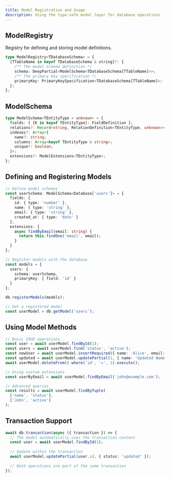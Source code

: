 ```yaml
---
title: Model Registration and Usage
description: Using the type-safe model layer for database operations
---
```

## ModelRegistry

Registry for defining and storing model definitions.

```typescript
type ModelRegistry<TDatabaseSchema> = {
  [TTableName in keyof TDatabaseSchema & string]?: {
    /** The model schema definition */
    schema: DeepPartial<ModelSchema<TDatabaseSchema[TTableName]>>;
    /** The primary key specification */
    primaryKey: PrimaryKeySpecification<TDatabaseSchema[TTableName]>;
  };
};
```

## ModelSchema

```typescript
type ModelSchema<TEntityType = unknown> = {
  fields: { [K in keyof TEntityType]: FieldDefinition };
  relations?: Record<string, RelationDefinition<TEntityType, unknown>>;
  indexes?: Array<{
    name?: string;
    columns: Array<keyof TEntityType & string>;
    unique?: boolean;
  }>;
  extensions?: ModelExtensions<TEntityType>;
};
```

## Defining and Registering Models

```typescript
// Define model schemas
const userSchema: ModelSchema<Database['users']> = {
  fields: {
    id: { type: 'number' },
    name: { type: 'string' },
    email: { type: 'string' },
    created_at: { type: 'date' }
  },
  extensions: {
    async findByEmail(email: string) {
      return this.findOne('email', email);
    }
  }
};

// Register models with the database
const models = {
  users: {
    schema: userSchema,
    primaryKey: { field: 'id' }
  }
};

db.registerModels(models);

// Get a registered model
const userModel = db.getModel('users');
```

## Using Model Methods

```typescript
// Basic CRUD operations
const user = await userModel.findById(1);
const users = await userModel.find('status', 'active');
const newUser = await userModel.insertRequired({ name: 'Alice', email: 'alice@example.com' });
const updated = await userModel.updatePartial(1, { name: 'Updated Name' });
await userModel.deleteFrom().where('id', '=', 1).execute();

// Using custom extensions
const userByEmail = await userModel.findByEmail('john@example.com');

// Advanced queries
const results = await userModel.findByTuple(
  ['name', 'status'],
  ['John', 'active']
);
```

## Transaction Support

```typescript
await db.transaction(async ({ transaction }) => {
  // The model automatically uses the transaction context
  const user = await userModel.findById(1);
  
  // Update within the transaction
  await userModel.updatePartial(user.id, { status: 'updated' });
  
  // Both operations are part of the same transaction
});
```
